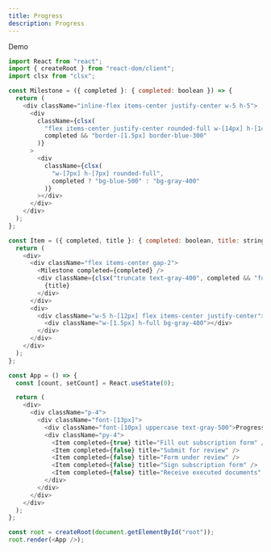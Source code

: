 ```yaml
---
title: Progress
description: Progress
---
```


Demo

<Playground preset="react">

```js index.js active
import React from "react";
import { createRoot } from "react-dom/client";
import clsx from "clsx";

const Milestone = ({ completed }: { completed: boolean }) => {
  return (
    <div className="inline-flex items-center justify-center w-5 h-5">
      <div
        className={clsx(
          "flex items-center justify-center rounded-full w-[14px] h-[14px]",
          completed && "border-[1.5px] border-blue-300"
        )}
      >
        <div
          className={clsx(
            "w-[7px] h-[7px] rounded-full",
            completed ? "bg-blue-500" : "bg-gray-400"
          )}
        ></div>
      </div>
    </div>
  );
};

const Item = ({ completed, title }: { completed: boolean, title: string }) => {
  return (
    <div>
      <div className="flex items-center gap-2">
        <Milestone completed={completed} />
        <div className={clsx("truncate text-gray-400", completed && "font-semibold text-gray-800")}>
          {title}
        </div>
      </div>
      <div>
        <div className="w-5 h-[12px] flex items-center justify-center">
          <div className="w-[1.5px] h-full bg-gray-400"></div>
        </div>
      </div>
    </div>
  );
};

const App = () => {
  const [count, setCount] = React.useState(0);

  return (
    <div>
      <div className="p-4">
        <div className="font-[13px]">
          <div className="font-[10px] uppercase text-gray-500">Progress</div>
          <div className="py-4">
            <Item completed={true} title="Fill out subscription form" />
            <Item completed={false} title="Submit for review" />
            <Item completed={false} title="Form under review" />
            <Item completed={false} title="Sign subscription form" />
            <Item completed={false} title="Receive executed documents" />
          </div>
        </div>
      </div>
    </div>
  );
};

const root = createRoot(document.getElementById("root"));
root.render(<App />);
```

</Playground>
